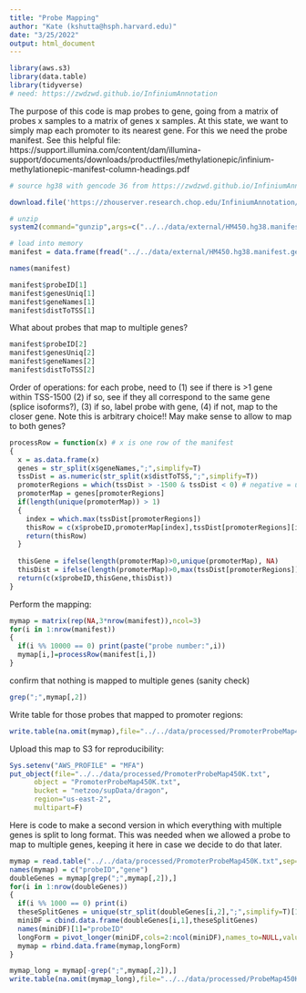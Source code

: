```yaml
---
title: "Probe Mapping"
author: "Kate (kshutta@hsph.harvard.edu)"
date: "3/25/2022"
output: html_document
---
```


```R
library(aws.s3)
library(data.table)
library(tidyverse)
# need: https://zwdzwd.github.io/InfiniumAnnotation
```

The purpose of this code is map probes to gene, going from a matrix of probes x samples to a matrix of genes x samples. At this state, we want to simply map each promoter to its nearest gene. For this we need the probe manifest. See this helpful file: https://support.illumina.com/content/dam/illumina-support/documents/downloads/productfiles/methylationepic/infinium-methylationepic-manifest-column-headings.pdf

```R
# source hg38 with gencode 36 from https://zwdzwd.github.io/InfiniumAnnotation

download.file('https://zhouserver.research.chop.edu/InfiniumAnnotation/20210615/HM450/HM450.hg38.manifest.gencode.v36.tsv.gz', destfile = "../../data/external/HM450.hg38.manifest.gencode.v36.tsv.gz")

# unzip
system2(command="gunzip",args=c("../../data/external/HM450.hg38.manifest.gencode.v36.tsv.gz"))

# load into memory
manifest = data.frame(fread("../../data/external/HM450.hg38.manifest.gencode.v36.tsv",sep="\t",header=T))
```

```R
names(manifest)
```

```R
manifest$probeID[1]
manifest$genesUniq[1]
manifest$geneNames[1]
manifest$distToTSS[1]
```

What about probes that map to multiple genes?


```R
manifest$probeID[2]
manifest$genesUniq[2]
manifest$geneNames[2]
manifest$distToTSS[2]
```

Order of operations: for each probe, need to (1) see if there is >1 gene within TSS-1500 (2) if so, see if they all correspond to the same gene (splice isoforms?), (3) if so, label probe with gene, (4) if not, map to the closer gene. Note this is arbitrary choice!! May make sense to allow to map to both genes?

```R
processRow = function(x) # x is one row of the manifest
{
  x = as.data.frame(x)
  genes = str_split(x$geneNames,";",simplify=T)
  tssDist = as.numeric(str_split(x$distToTSS,";",simplify=T))
  promoterRegions = which(tssDist > -1500 & tssDist < 0) # negative = upstream of TSS
  promoterMap = genes[promoterRegions]
  if(length(unique(promoterMap)) > 1)
  {
    index = which.max(tssDist[promoterRegions])
    thisRow = c(x$probeID,promoterMap[index],tssDist[promoterRegions][index])
    return(thisRow)
  }
  
  thisGene = ifelse(length(promoterMap)>0,unique(promoterMap), NA)
  thisDist = ifelse(length(promoterMap)>0,max(tssDist[promoterRegions]),NA) 
  return(c(x$probeID,thisGene,thisDist))
}
```

 Perform the mapping:

```R
mymap = matrix(rep(NA,3*nrow(manifest)),ncol=3)
for(i in 1:nrow(manifest))
{
  if(i %% 10000 == 0) print(paste("probe number:",i))
  mymap[i,]=processRow(manifest[i,])
}
```

confirm that nothing is mapped to multiple genes (sanity check)

```R
grep(";",mymap[,2])
```
Write table for those probes that mapped to promoter regions:

```R
write.table(na.omit(mymap),file="../../data/processed/PromoterProbeMap450K.txt",sep="\t",row.names=F,quote=F)
```

Upload this map to S3 for reproducibility:

```R
Sys.setenv("AWS_PROFILE" = "MFA")
put_object(file="../../data/processed/PromoterProbeMap450K.txt",
      object = "PromoterProbeMap450K.txt",
      bucket = "netzoo/supData/dragon",
      region="us-east-2",
      multipart=F)
```

Here is code to make a second version in which everything with multiple genes is split to long format. This was needed when we allowed a probe to map to multiple genes, keeping it here in case we decide to do that later. 

```R
mymap = read.table("../../data/processed/PromoterProbeMap450K.txt",sep="\t",header=T)
names(mymap) = c("probeID","gene")
doubleGenes = mymap[grep(";",mymap[,2]),]
for(i in 1:nrow(doubleGenes))
{
  if(i %% 1000 == 0) print(i)
  theseSplitGenes = unique(str_split(doubleGenes[i,2],";",simplify=T)[1,])
  miniDF = cbind.data.frame(doubleGenes[i,1],theseSplitGenes) 
  names(miniDF)[1]="probeID"
  longForm = pivot_longer(miniDF,cols=2:ncol(miniDF),names_to=NULL,values_to = "gene")
  mymap = rbind.data.frame(mymap,longForm)
}

mymap_long = mymap[-grep(";",mymap[,2]),]
write.table(na.omit(mymap_long),file="../../data/processed/ProbeMap450K_longForm.txt",sep="\t",row.names=F,quote=F)
```
